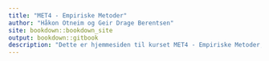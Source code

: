 ```yaml
--- 
title: "MET4 - Empiriske Metoder"
author: "Håkon Otneim og Geir Drage Berentsen"
site: bookdown::bookdown_site
output: bookdown::gitbook
description: "Dette er hjemmesiden til kurset MET4 - Empiriske Metoder, som gis på bachelorstudiet ved Norges Handelshøyskole."
---
```







